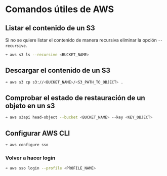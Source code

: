 # Comandos útiles de AWS

## Listar el contenido de un S3
Si no se quiere listar el contenido de manera recursiva eliminar la opción `--recursive`.

```sh
➜ aws s3 ls --recursive <BUCKET_NAME>
```

## Descargar el contenido de un S3

```sh
➜ aws s3 cp s3://<BUCKET_NAME>/<S3_PATH_TO_OBJECT> .
```

## Comprobar el estado de restauración de un objeto en un s3

```sh
➜ aws s3api head-object --bucket <BUCKET_NAME> --key <KEY_OBJECT>
```

## Configurar AWS CLI

```sh
➜ aws configure sso
```

### Volver a hacer login

```sh
➜ aws sso login --profile <PROFILE_NAME>
```